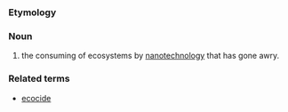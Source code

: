 ===Etymology===

===Noun===
{{en-noun|-}}

# the consuming of ecosystems by [[nanotechnology]] that has gone awry.

===Related terms===
* [[ecocide]]